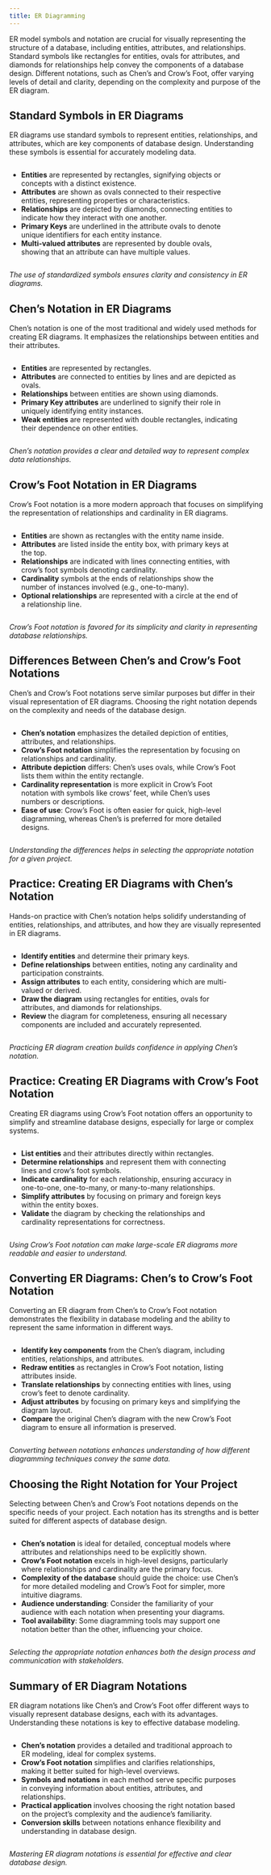 ```yaml
---
title: ER Diagramming
---
```


<!--
Hey Chatgpt.  I'd you to play the role of a professor teaching an undergraduate computer science course covering databases.  The course consists of several modules including: entity-relationship models, relational algebra, normal forms and normalization, and SQL.

Here are nine 20-min or so lectures.

1. **Introduction to Entity-Relationship Models**
   - Definition and importance of ER models in database design.
   - Overview of components: entities, relationships, and attributes.
   - Differences between conceptual, logical, and physical data models.

2. **Entities and Attributes**
   - Definition and examples of entities.
   - Understanding attributes and their types (simple, composite, derived).
   - Attribute domains and constraints.

3. **Relationships and Cardinality**
   - Definition and examples of relationships.
   - Types of relationships: one-to-one, one-to-many, many-to-many.
   - Understanding and depicting cardinality and participation constraints.

4. **Keys and Identifiers**
   - Importance of keys in database design.
   - Primary keys, candidate keys, and composite keys.
   - Surrogate keys vs. natural keys.

5. **ER Diagrams: Symbols and Notation**
   - Standard symbols and notations used in ER diagrams.
   - Differences between Chen’s notation and Crow's Foot notation.
   - Practice creating ER diagrams using different notations.

6. **Weak Entities and Strong Entities**
   - Definition and examples of weak entities.
   - Identifying weak entities and their relationships to strong entities.
   - Use of partial keys and identifying relationships.

7. **Advanced ER Modeling Concepts**
   - Specialization and generalization.
   - Aggregation and composition.
   - Understanding inheritance in ER models.

8. **ER Modeling Best Practices and Common Pitfalls**
   - Guidelines for effective ER modeling.
   - Common mistakes to avoid in ER modeling.
   - Case studies and real-world examples.

9. **Translating ER Models to Relational Schema**
   - Converting ER diagrams to relational schemas.
   - Mapping entities, relationships, and attributes.
   - Handling complex relationships and constraints in the relational model.

I'd like you to create 10 slides covering the following topics:

5. **ER Diagrams: Symbols and Notation**
   - Standard symbols and notations used in ER diagrams.
   - Differences between Chen’s notation and Crow's Foot notation.
   - Practice creating ER diagrams using different notations.

Formatting of each slide is important.  Here are detailed instruction for the formatting of each slide.
1. Each slide should consist of a title denoted in markdown header level 2 (##).
1. Each title should describe the slide contents.  The title should not be numbered, just labeled.
1. Each slide should lead off with 2 sentences summarizing the content of the slide.
1. Each slide should contain 5-7 bullets. The bullets should be included in a special pandoc markdown format as shown below.
1. Each slide should end with an unbolded sentence summarizing the slide.

Below is an example of the formatting:
---<start-example>
## Introduction to Entities and Attributes

Entities represent real-world objects or concepts, while attributes describe their characteristics. Understanding these concepts is crucial for effective database design.

:::: {.columns}
::: {.column width=95%}
- Entities are objects or things in the real world that have a distinct existence.
- Examples include a student, a course, a product, or an employee.
- Attributes are the properties or characteristics of entities.
- Each entity is represented by a set of attributes.
- Attributes describe details like the name, age, or ID of an entity.
:::
::: {.column width=5%}
&nbsp;
:::
::::

*Entities and attributes form the foundation of the data model in database design.*
---<end-example>

-->

ER model symbols and notation are crucial for visually representing the structure of a database, including entities, attributes, and relationships. Standard symbols like rectangles for entities, ovals for attributes, and diamonds for relationships help convey the components of a database design. Different notations, such as Chen’s and Crow's Foot, offer varying levels of detail and clarity, depending on the complexity and purpose of the ER diagram.

## Standard Symbols in ER Diagrams

ER diagrams use standard symbols to represent entities, relationships, and attributes, which are key components of database design. Understanding these symbols is essential for accurately modeling data.

:::: {.columns}
::: {.column width=95%}
- **Entities** are represented by rectangles, signifying objects or concepts with a distinct existence.
- **Attributes** are shown as ovals connected to their respective entities, representing properties or characteristics.
- **Relationships** are depicted by diamonds, connecting entities to indicate how they interact with one another.
- **Primary Keys** are underlined in the attribute ovals to denote unique identifiers for each entity instance.
- **Multi-valued attributes** are represented by double ovals, showing that an attribute can have multiple values.
:::
::: {.column width=5%}
&nbsp;
:::
::::

*The use of standardized symbols ensures clarity and consistency in ER diagrams.*

## Chen's Notation in ER Diagrams

Chen's notation is one of the most traditional and widely used methods for creating ER diagrams. It emphasizes the relationships between entities and their attributes.

:::: {.columns}
::: {.column width=95%}
- **Entities** are represented by rectangles.
- **Attributes** are connected to entities by lines and are depicted as ovals.
- **Relationships** between entities are shown using diamonds.
- **Primary Key attributes** are underlined to signify their role in uniquely identifying entity instances.
- **Weak entities** are represented with double rectangles, indicating their dependence on other entities.
:::
::: {.column width=5%}
&nbsp;
:::
::::

*Chen's notation provides a clear and detailed way to represent complex data relationships.*

## Crow's Foot Notation in ER Diagrams

Crow's Foot notation is a more modern approach that focuses on simplifying the representation of relationships and cardinality in ER diagrams.

:::: {.columns}
::: {.column width=95%}
- **Entities** are shown as rectangles with the entity name inside.
- **Attributes** are listed inside the entity box, with primary keys at the top.
- **Relationships** are indicated with lines connecting entities, with crow's foot symbols denoting cardinality.
- **Cardinality** symbols at the ends of relationships show the number of instances involved (e.g., one-to-many).
- **Optional relationships** are represented with a circle at the end of a relationship line.
:::
::: {.column width=5%}
&nbsp;
:::
::::

*Crow's Foot notation is favored for its simplicity and clarity in representing database relationships.*

## Differences Between Chen’s and Crow's Foot Notations

Chen’s and Crow's Foot notations serve similar purposes but differ in their visual representation of ER diagrams. Choosing the right notation depends on the complexity and needs of the database design.

:::: {.columns}
::: {.column width=95%}
- **Chen’s notation** emphasizes the detailed depiction of entities, attributes, and relationships.
- **Crow's Foot notation** simplifies the representation by focusing on relationships and cardinality.
- **Attribute depiction** differs: Chen’s uses ovals, while Crow's Foot lists them within the entity rectangle.
- **Cardinality representation** is more explicit in Crow's Foot notation with symbols like crows’ feet, while Chen’s uses numbers or descriptions.
- **Ease of use**: Crow's Foot is often easier for quick, high-level diagramming, whereas Chen’s is preferred for more detailed designs.
:::
::: {.column width=5%}
&nbsp;
:::
::::

*Understanding the differences helps in selecting the appropriate notation for a given project.*

## Practice: Creating ER Diagrams with Chen’s Notation

Hands-on practice with Chen’s notation helps solidify understanding of entities, relationships, and attributes, and how they are visually represented in ER diagrams.

:::: {.columns}
::: {.column width=95%}
- **Identify entities** and determine their primary keys.
- **Define relationships** between entities, noting any cardinality and participation constraints.
- **Assign attributes** to each entity, considering which are multi-valued or derived.
- **Draw the diagram** using rectangles for entities, ovals for attributes, and diamonds for relationships.
- **Review** the diagram for completeness, ensuring all necessary components are included and accurately represented.
:::
::: {.column width=5%}
&nbsp;
:::
::::

*Practicing ER diagram creation builds confidence in applying Chen’s notation.*

## Practice: Creating ER Diagrams with Crow's Foot Notation

Creating ER diagrams using Crow's Foot notation offers an opportunity to simplify and streamline database designs, especially for large or complex systems.

:::: {.columns}
::: {.column width=95%}
- **List entities** and their attributes directly within rectangles.
- **Determine relationships** and represent them with connecting lines and crow's foot symbols.
- **Indicate cardinality** for each relationship, ensuring accuracy in one-to-one, one-to-many, or many-to-many relationships.
- **Simplify attributes** by focusing on primary and foreign keys within the entity boxes.
- **Validate** the diagram by checking the relationships and cardinality representations for correctness.
:::
::: {.column width=5%}
&nbsp;
:::
::::

*Using Crow's Foot notation can make large-scale ER diagrams more readable and easier to understand.*

## Converting ER Diagrams: Chen’s to Crow's Foot Notation

Converting an ER diagram from Chen’s to Crow's Foot notation demonstrates the flexibility in database modeling and the ability to represent the same information in different ways.

:::: {.columns}
::: {.column width=95%}
- **Identify key components** from the Chen’s diagram, including entities, relationships, and attributes.
- **Redraw entities** as rectangles in Crow's Foot notation, listing attributes inside.
- **Translate relationships** by connecting entities with lines, using crow's feet to denote cardinality.
- **Adjust attributes** by focusing on primary keys and simplifying the diagram layout.
- **Compare** the original Chen’s diagram with the new Crow's Foot diagram to ensure all information is preserved.
:::
::: {.column width=5%}
&nbsp;
:::
::::

*Converting between notations enhances understanding of how different diagramming techniques convey the same data.*

## Choosing the Right Notation for Your Project

Selecting between Chen’s and Crow's Foot notations depends on the specific needs of your project. Each notation has its strengths and is better suited for different aspects of database design.

:::: {.columns}
::: {.column width=95%}
- **Chen’s notation** is ideal for detailed, conceptual models where attributes and relationships need to be explicitly shown.
- **Crow's Foot notation** excels in high-level designs, particularly where relationships and cardinality are the primary focus.
- **Complexity of the database** should guide the choice: use Chen’s for more detailed modeling and Crow's Foot for simpler, more intuitive diagrams.
- **Audience understanding**: Consider the familiarity of your audience with each notation when presenting your diagrams.
- **Tool availability**: Some diagramming tools may support one notation better than the other, influencing your choice.
:::
::: {.column width=5%}
&nbsp;
:::
::::

*Selecting the appropriate notation enhances both the design process and communication with stakeholders.*

## Summary of ER Diagram Notations

ER diagram notations like Chen’s and Crow's Foot offer different ways to visually represent database designs, each with its advantages. Understanding these notations is key to effective database modeling.

:::: {.columns}
::: {.column width=95%}
- **Chen’s notation** provides a detailed and traditional approach to ER modeling, ideal for complex systems.
- **Crow's Foot notation** simplifies and clarifies relationships, making it better suited for high-level overviews.
- **Symbols and notations** in each method serve specific purposes in conveying information about entities, attributes, and relationships.
- **Practical application** involves choosing the right notation based on the project’s complexity and the audience’s familiarity.
- **Conversion skills** between notations enhance flexibility and understanding in database design.
:::
::: {.column width=5%}
&nbsp;
:::
::::

*Mastering ER diagram notations is essential for effective and clear database design.* 
